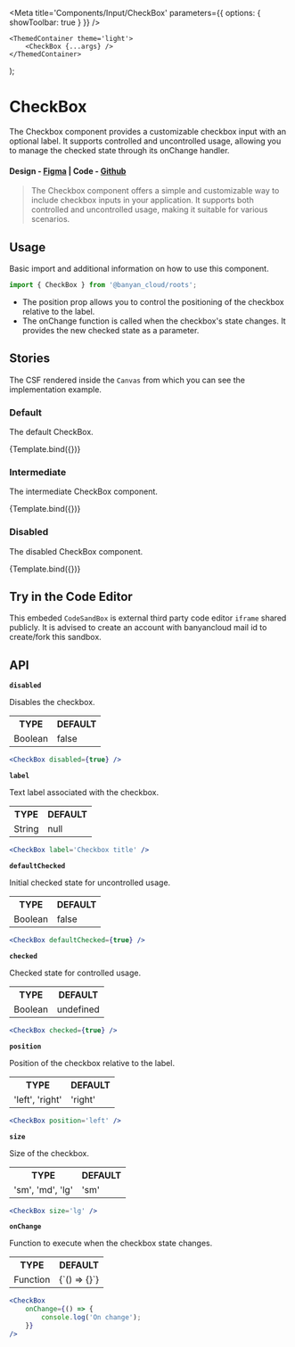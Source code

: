 

<Meta title='Components/Input/CheckBox' parameters={{ options: { showToolbar: true } }} />

	<ThemedContainer theme='light'>
		<CheckBox {...args} />
	</ThemedContainer>
);

# CheckBox

The Checkbox component provides a customizable checkbox input with an optional label. It supports controlled and uncontrolled usage, allowing you to manage the checked state through its onChange handler.

#### Design - [Figma](https://www.figma.com/file/e9opoAtQHBo4vFd6u0Co98/Component-Library?node-id=151%3A18733&mode=dev) | Code - [Github](https://github.com/banyandata-cloud/roots/tree/main/components/input/checkbox)

> The Checkbox component offers a simple and customizable way to include checkbox inputs in your application. It supports both controlled and uncontrolled usage, making it suitable for various scenarios.

## Usage

Basic import and additional information on how to use this component.

```js
import { CheckBox } from '@banyan_cloud/roots';
```

-   The position prop allows you to control the positioning of the checkbox relative to the label.
-   The onChange function is called when the checkbox's state changes. It provides the new checked state as a parameter.

## Stories

The CSF rendered inside the `Canvas` from which you can see the implementation example.

### Default

The default CheckBox.

<Canvas>
	<Story
		name='Default'
		args={{
			label: 'Checkbox',
			position: 'right',
			size: 'sm',
		}}>
		{Template.bind({})}
	</Story>
</Canvas>

### Intermediate

The intermediate CheckBox component.

<Canvas>
	<Story
		name='Intermediate'
		args={{
			label: 'Checkbox',
			position: 'right',
			size: 'sm',
			intermediate: true,
		}}>
		{Template.bind({})}
	</Story>
</Canvas>

### Disabled

The disabled CheckBox component.

<Canvas>
	<Story
		name='Disabled'
		args={{
			label: 'Checkbox',
			position: 'right',
			size: 'sm',
			disabled: true,
		}}>
		{Template.bind({})}
	</Story>
</Canvas>

## Try in the Code Editor

This embeded `CodeSandBox` is external third party code editor `iframe` shared publicly. It is advised to create an account with banyancloud mail id to create/fork this sandbox.

## API

**`disabled`**

Disables the checkbox.

<table style={{ width: '100%' }}>
	<tr>
		<th style={{ textAlign: 'left', width: '50%' }}>TYPE</th>
		<th style={{ textAlign: 'left', width: '50%' }}>DEFAULT</th>
	</tr>
	<tr>
		<td>Boolean</td>
		<td>false</td>
	</tr>
</table>

```jsx
<CheckBox disabled={true} />
```

**`label`**

Text label associated with the checkbox.

<table style={{ width: '100%' }}>
	<tr>
		<th style={{ textAlign: 'left', width: '50%' }}>TYPE</th>
		<th style={{ textAlign: 'left', width: '50%' }}>DEFAULT</th>
	</tr>
	<tr>
		<td>String</td>
		<td>null</td>
	</tr>
</table>

```jsx
<CheckBox label='Checkbox title' />
```

**`defaultChecked`**

Initial checked state for uncontrolled usage.

<table style={{ width: '100%' }}>
	<tr>
		<th style={{ textAlign: 'left', width: '50%' }}>TYPE</th>
		<th style={{ textAlign: 'left', width: '50%' }}>DEFAULT</th>
	</tr>
	<tr>
		<td>Boolean</td>
		<td>false</td>
	</tr>
</table>

```jsx
<CheckBox defaultChecked={true} />
```

**`checked`**

Checked state for controlled usage.

<table style={{ width: '100%' }}>
	<tr>
		<th style={{ textAlign: 'left', width: '50%' }}>TYPE</th>
		<th style={{ textAlign: 'left', width: '50%' }}>DEFAULT</th>
	</tr>
	<tr>
		<td>Boolean</td>
		<td>undefined</td>
	</tr>
</table>

```jsx
<CheckBox checked={true} />
```

**`position`**

Position of the checkbox relative to the label.

<table style={{ width: '100%' }}>
	<tr>
		<th style={{ textAlign: 'left', width: '50%' }}>TYPE</th>
		<th style={{ textAlign: 'left', width: '50%' }}>DEFAULT</th>
	</tr>
	<tr>
		<td>'left', 'right'</td>
		<td>'right'</td>
	</tr>
</table>

```jsx
<CheckBox position='left' />
```

**`size`**

Size of the checkbox.

<table style={{ width: '100%' }}>
	<tr>
		<th style={{ textAlign: 'left', width: '50%' }}>TYPE</th>
		<th style={{ textAlign: 'left', width: '50%' }}>DEFAULT</th>
	</tr>
	<tr>
		<td>'sm', 'md', 'lg'</td>
		<td>'sm'</td>
	</tr>
</table>

```jsx
<CheckBox size='lg' />
```

**`onChange`**

Function to execute when the checkbox state changes.

<table style={{ width: '100%' }}>
	<tr>
		<th style={{ textAlign: 'left', width: '50%' }}>TYPE</th>
		<th style={{ textAlign: 'left', width: '50%' }}>DEFAULT</th>
	</tr>
	<tr>
		<td>Function</td>
		<td>{`() => {}`}</td>
	</tr>
</table>

```jsx
<CheckBox
	onChange={() => {
		console.log('On change');
	}}
/>
```
